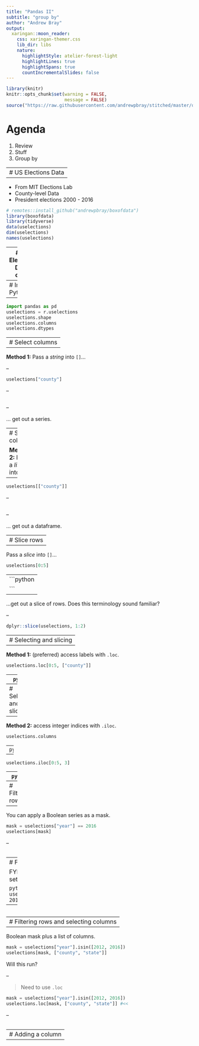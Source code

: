 ```yaml
---
title: "Pandas II"
subtitle: "group by"
author: "Andrew Bray"
output:
  xaringan::moon_reader:
    css: xaringan-themer.css
    lib_dir: libs
    nature:
      highlightStyle: atelier-forest-light
      highlightLines: true
      highlightSpans: true
      countIncrementalSlides: false
---
```


```r
library(knitr)
knitr::opts_chunk$set(warning = FALSE,
                      message = FALSE)
source("https://raw.githubusercontent.com/andrewpbray/stitched/master/demos/slides_css.R")
```


# Agenda

1. Review
2. Stuff
3. Group by


---
# US Elections Data
--

- From MIT Elections Lab
- County-level Data
- President elections 2000 - 2016

```r
# remotes::install_github("andrewpbray/boxofdata")
library(boxofdata)
library(tidyverse)
data(uselections)
dim(uselections)
names(uselections)
```

---
# US Elections Data, cont.

```r
select(uselections, -state_po, -FIPS, -office, -version) %>%
  head(8) %>%
  kable()
```

---
# Into Python
--

```python
import pandas as pd
uselections = r.uselections
uselections.shape
uselections.columns
uselections.dtypes
```


---
# Select columns
--

**Method 1:** Pass a *string* into `[]`...

--

```python
uselections["county"]
```

--

```python
```
--

... get out a series.


---
# Select columns

**Method 2:** Pass a *list* into `[]`...

--

```python
uselections[["county"]]
```

--

```python
```
--

... get out a dataframe.

---
# Slice rows
--

Pass a *slice* into `[]`...

```python
uselections[0:5]
```

--
```python
```
--

...get out a slice of rows. Does this terminology sound familiar?

--

```r
dplyr::slice(uselections, 1:2)
```


---
# Selecting and slicing
--

**Method 1:** (preferred) access labels with `.loc`.

```python
uselections.loc[0:5, ["county"]]
```

--
```python
```


---
# Selecting and slicing
--

**Method 2:** access integer indices with `.iloc`.

```python
uselections.columns
```

--
```python
```

--

```python
uselections.iloc[0:5, 3]
```

--
```python
```

---
# Filtering rows
--

You can apply a Boolean series as a mask.

```python
mask = uselections["year"] == 2016
uselections[mask]
```
--

```python
```


---
# Filtering rows

FYI: use `.isin` to mask based on set membership.

```python
mask = uselections["year"].isin([2012, 2016])
uselections[mask]
```
--

```python
```


---
# Filtering rows and selecting columns
--

Boolean mask plus a list of columns.

```python
mask = uselections["year"].isin([2012, 2016])
uselections[mask, ["county", "state"]]
```

Will this run?

--

> Need to use `.loc`

```python
mask = uselections["year"].isin([2012, 2016])
uselections.loc[mask, ["county", "state"]] #<<
```
--

```python
```

---
# Adding a column
--








